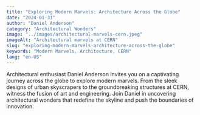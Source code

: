 ```yaml
---
title: "Exploring Modern Marvels: Architecture Across the Globe"
date: "2024-01-31"
author: "Daniel Anderson"
category: "Architectural Wonders"
image: "../images/architectural-marvels-cern.jpeg"
imageAlt: "Architectural marvels at CERN"
slug: "exploring-modern-marvels-architecture-across-the-globe"
keywords: "Modern Marvels, Architecture, CERN"
lang: "en-US"
---
```


Architectural enthusiast Daniel Anderson invites you on a captivating journey across the globe to explore modern marvels. From the sleek designs of urban skyscrapers to the groundbreaking structures at CERN, witness the fusion of art and engineering. Join Daniel in uncovering architectural wonders that redefine the skyline and push the boundaries of innovation.
